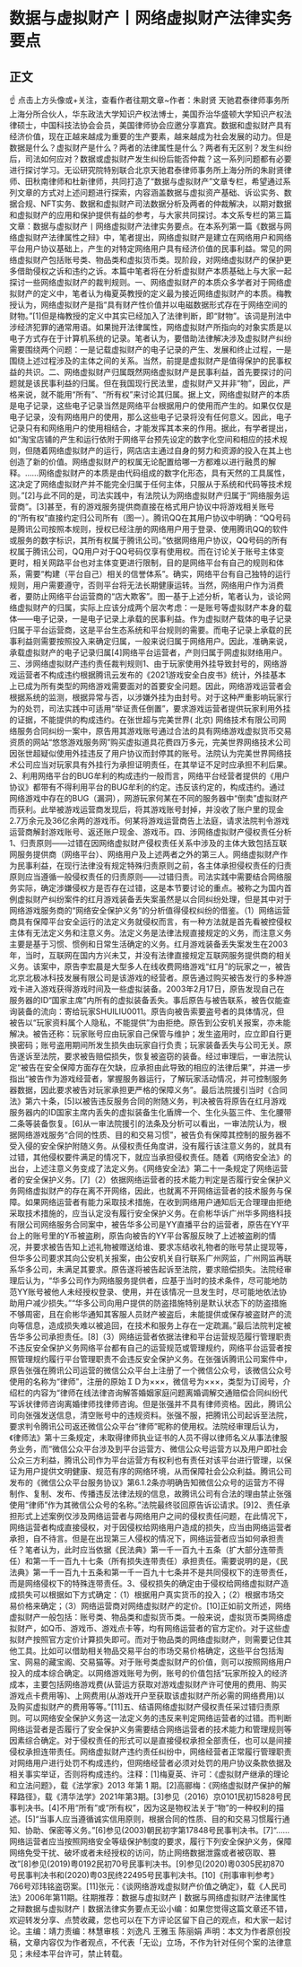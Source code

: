 # 数据与虚拟财产丨网络虚拟财产法律实务要点
## 正文
☝ 点击上方头像或+关注，查看作者往期文章~作者：朱尉贤 天驰君泰律师事务所上海分所合伙人，华东政法大学知识产权法博士，美国乔治华盛顿大学知识产权法律硕士，中国科技法协会会员，美国律师协会应邀分享嘉宾。数据和虚拟财产具有经济价值，现在正越来越成为重要的生产要素，越来越成为社会发展的动力。但是数据是什么？虚拟财产是什么？两者的法律属性是什么？两者有无区别？发生纠纷后，司法如何应对？数据或虚拟财产发生纠纷后能否仲裁？这一系列问题都有必要进行探讨学习。无讼研究院特别联合北京天驰君泰律师事务所上海分所的朱尉贤律师、田秋南律师和杜新律师，共同打造了“数据与虚拟财产”文章专栏，希望通过系列文章的方式对上述问题进行探索，内容涵盖数据与虚拟资产基础、诉讼实务、数据合规、NFT实务、数据和虚拟财产司法数据分析及两者的仲裁解决，以期对数据和虚拟财产的应用和保护提供有益的参考，与大家共同探讨。本文系专栏的第三篇文章：数据与虚拟财产丨网络虚拟财产法律实务要点。在本系列第一篇《数据与网络虚拟财产法律属性之辩》中，笔者提出，网络虚拟财产是建立在网络用户和网络平台用户协议基础上，产生的对特定网络用户具有经济价值的民事利益。常见的网络虚拟财产包括账号类、物品类和虚拟货币类。现阶段，对网络虚拟财产的保护更多借助侵权之诉和违约之诉。本篇中笔者将在分析虚拟财产本质基础上与大家一起探讨一些网络虚拟财产的裁判规则。一、网络虚拟财产的本质众多学者对于网络虚拟财产的定义中，笔者认为梅夏英教授的定义最为接近网络虚拟财产的本质。梅教授认为，网络虚拟财产是指“具有财产性价值并以电磁数据形式存在于网络空间的财物。”[1]但是梅教授的定义中其实已经加入了法律判断，即“财物”。该词是刑法中涉经济犯罪的通常用语。如果抛开法律属性，网络虚拟财产所指向的对象实质是以电子方式存在于计算机系统的记录。笔者认为，要借助法律解决涉及虚拟财产纠纷需要围绕两个问题：一是记载虚拟财产的电子记录的产生、发展和终止过程，一是围绕上述过程涉及的主体之间的关系。当然，前提是虚拟财产是值得保护的民事权益的共识。二、网络虚拟财产归属既然网络虚拟财产是民事利益，首先要探讨的问题就是该民事利益的归属。但在我国现行民法里，虚拟财产又并非“物”，因此，严格来说，就不能用“所有”、“所有权”来讨论其归属。据上文，网络虚拟财产的本质是电子记录，这些电子记录当然是网络平台根据用户的使用而产生的。如果仅仅是电子记录，没有网络用户的使用，那么这些电子记录将没有任何意义。因此，电子记录只有和网络用户的使用相结合，才能发挥其本来的作用。据此，有学者提出，如“淘宝店铺的产生和运行依附于网络平台预先设定的数字化空间和相应的技术规则，但随着网络虚拟财产的运行，网店店主通过自身的努力和资源的投入在其上也创造了新的价值。网络虚拟财产的权属无论配置给哪一方都难以进行融贯的解释。……网络虚拟财产的本质是由代码组成的数字化形态，具有天然的工具属性，这决定了网络虚拟财产并不能完全归属于任何主体，只服从于系统和代码等技术规则。”[2]与此不同的是，司法实践中，有法院认为网络虚拟财产归属于“网络服务运营商”。[3]甚至，有的游戏服务提供商直接在格式用户协议中将游戏相关账号的“所有权”直接约定归公司所有（图一）。腾讯QQ在其用户协议中明确：“QQ号码是腾讯公司按照本规则，授权已经注册的网络用户用于登录、使用腾讯QQ的软件或服务的数字标识，其所有权属于腾讯公司。”依据网络用户协议，QQ号码的所有权属于腾讯公司，QQ用户对于QQ号码仅享有使用权。而在讨论关于账号主体变更时，相关网路平台也对主体变更进行限制，目的是网络平台有自己的规则和体系，需要“构建（平台自己）相关的信誉体系”。确实，网络平台有自己独特的运行规则，用户需要遵守，否则平台将无法长期健康运转。当然，网络用户作为消费者，要防止网络平台运营商的“店大欺客”。图一基于上述分析，笔者认为，谈论网络虚拟财产的归属，实际上应该分成两个层次考虑：一是账号等虚拟财产本身的载体——电子记录，一是电子记录上承载的民事利益。作为虚拟财产载体的电子记录归属于平台运营商，这是平台生态系统和平台规则的需要。而电子记录上承载的民事利益则需要按照投入来确定归属，一般来说归属于网络用户。因此，准确来说，承载虚拟财产的电子记录归属[4]网络平台运营者，产则归属于网虚拟财络用户。三、涉网络虚拟财产违约责任裁判规则1、由于玩家使用外挂导致封号的，网络游戏运营者不构成违约根据腾讯云发布的《2021游戏安全白皮书》统计，外挂基本上已成为所有类型的网络游戏需要面对的首要安全问题。因此，网络游戏运营者会根据系统的监测，根据异常与否，以涉嫌外挂为由封号。对于这种严重影响玩家行为的处罚，司法实践中可适用“举证责任倒置”，要求游戏运营者提供玩家利用外挂的证据，不能提供的构成违约。在张世超与完美世界( 北京) 网络技术有限公司网络服务合同纠纷一案中，原告用其游戏账号通过合法的具有网络游戏虚拟货币交易资质的网站“悠悠游戏服务网”购买虚拟道具花费四万多元，完美世界网络技术公司因张世超疑似使用外挂违反了用户协议而封停其的账号。法院认为完美世界网络技术公司应当对玩家具有外挂行为承担证明责任，在其举证不足时应承担不利后果。2、利用网络平台的BUG牟利的构成违约一般而言，网络平台经营者提供的《用户协议》都带有不得利用平台的BUG牟利的约定。违反该约定的，构成违约。通过网络游戏中存在的BUG（漏洞），网游玩家何某在不同的服务器中“倒卖”虚拟财产而获利。此举被游戏运营商发现后，将其游戏账号封掉，并没收了账户里的现金2.7万余元及36亿余两的游戏币。何某将游戏运营商告上法庭，请求法院判令游戏运营商解封游戏账号、返还账户现金、游戏币。四、涉网络虚拟财产侵权责任分析1、归责原则——过错在因网络虚拟财产侵权责任关系中涉及的主体大致包括互联网服务提供商（网络平台）、网络用户及上述两者之外的第三人。网络虚拟财产作为民事利益，在现行法律没有规定特殊归责原则之前，各主体承担侵权责任的归责原则应当遵循一般侵权责任的归责原则——过错归责。司法实践中需要结合网络服务实际，确定涉嫌侵权方是否存在过错，这是本节要讨论的重点。被称之为国内首例虚拟财产纠纷案件的红月游戏装备丢失案虽然是以合同纠纷处理，但是其中对于网络游戏服务商的“网络安全保护义务”的分析值得侵权纠纷的借鉴。（1）网络运营商具有保障平台安全运行的法定义务就侵权而言，有一种方法就是首先看被控侵权主体有无法定义务和注意义务。法定义务是法律法规直接规定的义务，而注意义务主要是基于习惯、惯例和日常生活确定的义务。红月游戏装备丢失案发生在2003年，当时，互联网在国内方兴未艾，并没有法律直接规定互联网服务提供商的相关义务。该案中，原告李宏晨是大型多人在线收费网络游戏“红月”的玩家之一，被告北京北极冰科技发展有限公司是该游戏的经营者。原告通过购买被告发行的多种游戏卡进入游戏获得游戏时间及一些虚拟装备。2003年2月17日，原告发现自己在服务器的ID“国家主席”内所有的虚拟装备丢失。事后原告与被告联系，被告仅能查询装备的流向：寄给玩家SHUILIU0011。原告向被告索要盗号者的具体情况，但被告以“玩家资料属个人隐私，不能提供”为由拒绝。原告到公安机关报案，亦未能解决。被告还称：玩家账号应由玩家自己保管与维护；发生盗用时，应立即自行更换密码；账号盗用期间所发生损失由玩家自行负责；玩家装备丢失与公司无关。原告遂诉至法院，要求被告赔偿损失，恢复被盗窃的装备。经过审理后，一审法院认定“被告在安全保障方面存在欠缺，应承担由此导致的相应的法律后果”，并进一步指出“被告作为游戏经营者，掌握服务器运行，了解玩家活动情况，并可控制服务器数据，因此要求被告对玩家承担更严格的保障义务”。最后法院援引当时《合同法》第六十条，[5]以被告违反服务合同的附随义务，判决被告将原告在红月游戏服务器内的ID国家主席内丢失的虚拟装备生化盾牌一个、生化头盔三件、生化腰带二条等装备恢复。[6]从一审法院援引的法条及分析可以看出，一审法院认为，根据网络游戏服务“合同的性质、目的和交易习惯”，被告负有保障其控制的服务器不受入侵的安全保护附随义务。从侵权责任角度讲，没有履行该注意义务的，就具有过错，其他侵权要件满足的情况下，就应当承担侵权责任。随着《网络安全法》的出台，上述注意义务变成了法定义务。《网络安全法》第二十一条规定了网络运营者的安全保护义务。[7]（2）依据网络运营者的技术能力判定是否履行安全保护义务网络虚拟财产的存在离不开网络，因此，也就离不开网络运营者的技术服务与保障。如果网络运营者有能力采取技术措施，在收到网络用户通知后无合理理由拒绝采取技术措施的，应当认定没有履行安全保护义务。在俞彬华诉广州华多网络科技有限公司网络服务合同案中，被告华多公司是YY直播平台的运营者，原告在YY平台上的账号里的Y币被盗刷，原告向被告的YY平台客服反映了上述被盗刷的情况，并要求被告告知上述礼物被赠送给谁、要求冻结收礼物者的账号禁止提现等，但华多公司要求其向公安机关报案，由公安机关自行联系广州网监，广州网监再联系华多公司，未满足其要求。原告遂将被告起诉至法院，要求赔偿损失。法院经审理后认为，“华多公司作为网络服务提供者，应基于当时的技术条件，尽可能地防范YY账号被他人未经授权登录、使用，并在该情况一旦发生时，尽可能地依法协助用户减少损失。”“华多公司向用户提供的防盗措施特别是默认状态下的防盗措施不够周密，且在俞彬华通知其客服人员财产被盗后，未能提供或保存被盗财产的流向等信息，造成损失难以被追回，在技术和服务上存在一定疏漏。”最后法院判定被告华多公司承担责任。[8]（3）网络运营者依据法律和平台运营规范履行管理职责不违反安全保护义务网络平台都有自己的运营规范或管理规约，网络平台运营者按照管理规约履行平台管理职责不会违反安全保护义务。在张强诉腾讯公司案件中，原告张强在腾讯公司运营的微信公众平台上注册了一个微信公众号，该微信公众号使用的名称为“律师”，注册的原始ＩＤ为×××，微信号为×××，类型为订阅号，介绍栏的内容为“律师在线法律咨询解答婚姻家庭问题离婚调解交通赔偿合同纠纷代写诉状律师咨询离婚律师找律师咨询。但是张强并不具有律师资格。因此，腾讯公司向张强发送信息，清空账号中的违规资料。张强不服，把腾讯公司起诉至法院，要求判令腾讯公司返还微信公众平台“律师”昵称的使用权。法院经审理后认为，《律师法》第十三条规定，未取得律师执业证书的人员不得以律师名义从事法律服务业务，而“微信公众平台涉及到平台运营方、微信公众号运营方以及用户即社会公众三方利益，腾讯公司作为平台运营方有权利也有责任对该平台进行管理，以保证为用户提供文明健康、规范有序的网络环境，从而保障社会公众利益。腾讯公司发布的《微信公众平台服务协议》第6.1.2条亦明确告知微信公众号的运营方不得制作、复制、发布、传播违反法律法规的信息，故腾讯公司有合法的理由禁止张强使用“律师”作为其微信公众号的名称。”法院最终驳回原告诉讼请求。[9]2、责任承担形式上述案例仅涉及网络运营者与网络用户之间的侵权责任问题，在此情况下，网络运营者构成直接侵权，对于因侵权给网络用户造成的损失，应当由网络运营者承担，自不待言。但是在出现第三人侵权的情况下，网络运营者应当如何承担责任？笔者认为，此时应当依据《民法典》第一千一百九十五条（扩大部分连带责任）和第一千一百九十七条（所有损失连带责任）承担责任。需要说明的是，《民法典》第一千一百九十五条和第一千一百九十七条并不是共同侵权下的连带责任，而是网络侵权下的特殊连带责任。3、侵权损失的确定由于侵权给网络虚拟财产造成损失可以根据如下方式确定：（1）根据用户真实货币的投入；（2）根据市场交易价格来确定；（3）网络运营商对网络虚拟财产的定价。[10]正如前文所述，网络虚拟财产一般包括：账号类、物品类和虚拟货币类。一般来说，虚拟货币类网络虚拟财产，如Q币、游戏币、游戏点卡等，均有网络运营者的官方定价。对于这些虚拟财产按照官方定价计算损失即可。而对于物品类的网络虚拟财产，则需要记住其他工具。比如可以借助相关物品交易平台的市场交易价格确定，这些平台包括淘宝、网易的藏宝阁、交易猫等。对于账号类虚拟财产的价值，则可以按照网络用户投入的成本综合确定。以网络游戏账号为例，账号的价值包括“玩家所投入的经济成本，主要包括网络游戏费(从营运方获取对游戏虚拟财产许可使用的费用、购买游戏点卡费用等)、上网费用(从游戏开户至获取该虚拟财产所必需的网络费用)以及购买虚拟财产的费用等等。”[11]五、结语网络虚拟财产侵权责任采过错归责原则。可以网络安全保护义务这一法定义务的违反来判定网络运营者的过错。而判断网络运营者是否履行了安全保护义务需要结合网络运营者的技术能力和管理规则等因素综合确定。对于侵权责任的形式可以是直接侵权承担全部责任，也可以是间接侵权承担连带责任。网络虚拟财产违约责任纠纷中，网络经营者正常履行管理职责对网络用户进行处罚不构成违约，但网络经营者必须对处罚的用户协议条款依据及相关事实举证，否则将构成违约。注释：[1]梅夏英、许可：《虚拟财产继承的理论和立法问题》，载《法学家》2013 年第 1 期。[2]高郦梅：《网络虚拟财产保护的解释路径》，载《清华法学》2021年第3期。[3]参见（2016）京0101民初15828号民事判决书。[4]不用“所有”或“所有权”，因为这是物权法关于“物”的一种权利的描述。[5]“当事人应当遵循诚实信用原则，根据合同的性质、目的和交易习惯履行通知、协助、保密等义务。”[6]参见(2003)朝民初字第17848号民事判决书。[7]“……网络运营者应当按照网络安全等级保护制度的要求，履行下列安全保护义务，保障网络免受干扰、破坏或者未经授权的访问，防止网络数据泄露或者被窃取、篡改”[8]参见(2019)粤0192民初70号民事判决书。[9]参见(2020)粵0305民初870号民事判决书和(2020)粤03民终22495号民事判决书。[10]《刑事审判参考》766号邓玮铭盗窃案。[11]张元：《谈网络游戏虚拟财产价值之确定》，载《人民司法》2006年第11期。往期推荐：数据与虚拟财产丨数据与网络虚拟财产法律属性之辩数据与虚拟财产丨数据法律实务要点无讼小编：如果您觉得这篇文章还不错，欢迎转发分享、点赞收藏，您也可以在下方评论区留下自己的观点，和大家一起讨论。主编：靖力责编：林慧审核：刘逸凡 王雅玉 陈丽娟 声明：本文为作者原创投稿，文章内容仅为作者观点，不代表「无讼」立场，不作为针对任何个案的法律意见；未经本平台许可，禁止转载。